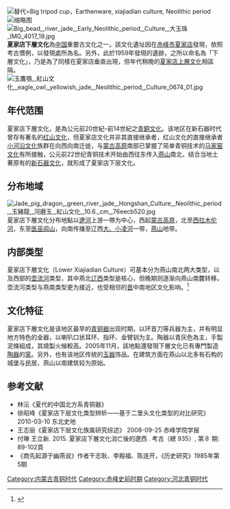 [[File:Big_tripod_cup，Earthenware,_xiajiadian_culture,_Neolithic_period,_大三脚杯，陶器、夏家店文化、新石器時代，_IMG_4182_04.jpg|替代=Big tripod cup，Earthenware, xiajiadian culture, Neolithic period]]
[[File:Four_ear_jar,_Earthenware,_xiajiadian_culture,_Neolithic_period,_四耳陶罐夏家店文化,_新石器時代，_IMG_4219_02.jpg|缩略图]]
[[File:Big_bead,_river_jade,_Early_Neolithic_period,_Culture,_大玉珠_IMG_4017_19.jpg|thumb]]
'''夏家店下層文化'''為[[中華人民共和国|中国]]重要古文化之一。該文化遺址因在[[赤峰市|赤峰市]][[夏家店|夏家店]]發現，依照考古慣例，以發現處所為名。另外，此於1959年發現的遺跡，之所以命名為「下層文化」，乃是為了同樣在夏家店垂直出現，但年代稍晚的[[夏家店上層文化|夏家店上層文化]]相區隔。
[[File:玉鷹鶚,_紅山文化,_eagle_owl,_yellowish_jade,_Neolithic_period,_Culture_0674_01.jpg|thumb]]

== 年代范围 ==
夏家店下層文化，是為公元前20世紀–前14世紀之[[青铜文化|青銅文化]]。该地区在新石器时代曾存有著名的[[红山文化|红山文化]]，但夏家店文化并非其直接继承者，红山文化的直接继承者[[小河沿文化|小河沿文化]]族群在向西向南迁徙，与[[蒙古高原|蒙古高原]]南部已掌握了简单青铜技术的[[马家窑文化|马家窑文化]]有所接触，公元前22世纪青铜技术开始由西往东传入[[燕山|燕山]]南北，结合当地土著原有的[[新石器文化|新石器文化]]，就形成了夏家店下层文化。

== 分布地域 ==
[[File:Jade_pig_dragon,_green_river_jade,_Hongshan_Culture,_Neolithic_period,_玉豬龍,_河磨玉,_紅山文化,_10.6._cm_,76eecb520.jpg|thumb]]
夏家店下層文化分布地點以[[遼河|遼河]]上游一帶为中心，西起[[蒙古高原|蒙古高原]]，北至[[西拉木伦河|西拉木伦河]]，东至[[医巫闾山|医巫闾山]]，向南传播至辽西[[大凌河|大、小凌河]]一带，[[燕山|燕山]]地带。

== 内部类型 ==
夏家店下層文化（Lower Xiajiadian Culture）可基本分为燕山南北两大类型，以及西部的[[壶流河|壶流河]]类型，其中燕北[[遼西走廊|辽西]]类型是核心，但晚期则逐渐向燕山南麓转移。壶流河类型与燕南类型更为接近，也受相邻的[[山西省|晋]]中南地区文化影响。<ref>{{cite web|url=https://www.sinoss.net/qikan/uploadfile/2010/1130/6496.pdf|title=从塔照遗址看夏时期的燕山南部地区 —— 夏时期燕山以南地区文化结构的形成|author=段天璟|publisher=吉林大学边疆考古研究中心|date=2006年7月9日|archive-url=https://web.archive.org/web/20210331161159/https://www.sinoss.net/qikan/uploadfile/2010/1130/6496.pdf|archive-date=2021年|dead-url=no}}</ref>
== 文化特征 ==
夏家店下層文化是该地区最早的[[青铜器|青铜器]]出现时期，以环首刀等兵器为主，并有明显地方特色的金器，以喇叭口状耳环、指环、金臂钏为主。陶器以青灰色為主，手製泥條組成，其燒製火候較高。2005年11月，該地點還發現下層文化已有專門製造[[陶器|陶器]]的[[窯|窯]]。另外，也有该地区传统的[[玉器|玉器]]饰品。在建筑方面在燕山以北多有石构的城堡与民居，燕山以南建筑较为原始。
== 参考文献 ==
* 林沄《夏代的中国北方系青铜器》
* 徐昭峰《夏家店下层文化类型辨析——基于二里头文化类型的对比研究》 2010-03-10 东北史地
* 王志丽《夏家店下层文化族属研究综述》 2008-09-25 赤峰学院学报
* 付琳 王立新. 2015. 夏家店下層文化消亡後的遼西 . 考古（總 935）, 第８ 期: 89-102頁
* 《商先起源于幽燕说》作者干志耿、李殿福、陈连开，《历史研究》1985年第5期
{{reflist}}

{{Neolithic cultures of China}}

[[Category:内蒙古青铜时代|Category:内蒙古青铜时代]]
[[Category:赤峰史前时期|Category:赤峰史前时期]]
[[Category:河北青铜时代|Category:河北青铜时代]]